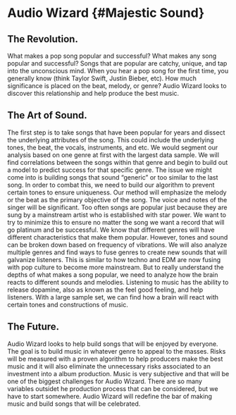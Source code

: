 # Audio Wizard {#Majestic Sound}


## The Revolution.

What makes a pop song popular and successful? What makes any song popular and successful? Songs that are popular are catchy, unique, and tap into the unconscious mind. When you hear a pop song for the first time, you generally know (think Taylor Swift, Justin Bieber, etc). How much significance is placed on the beat, melody, or genre? Audio Wizard looks to discover this relationship and help produce the best music. 

## The Art of Sound.

The first step is to take songs that have been popular for years and dissect the underlying attributes of the song. This could include the underlying tones, the beat, the vocals, instruments, and etc. We would segment our analysis based on one genre at first with the largest data sample. We will find correlations between the songs within that genre and begin to build out a model to predict success for that specific genre.
The issue we might come into is building songs that sound "generic" or too similar to the last song. In order to combat this, we need to build our algorithm to prevent certain tones to ensure uniqueness. Our method will emphasize the melody or the beat as the primary objective of the song. The voice and notes of the singer will be significant. Too often songs are popular just because they are sung by a mainstream artist who is established with star power. We want to try to minimize this to ensure no matter the song we want a record that will go platinum and be successful. We know that different genres will have different characteristics that make them popular. However, tones and sound can be broken down based on frequency of vibrations. 
We will also analyze multiple genres and find ways to fuse genres to create new sounds that will galvanize listeners. This is similar to how techno and EDM are now fusing with pop culture to become more mainstream. But to really understand the depths of what makes a song popular, we need to analyze how the brain reacts to different sounds and melodies. Listening to music has the ability to release dopamine, also as known as the feel good feeling, and help listeners. With a large sample set, we can find how a brain will react with certain tones and constructions of music.

## The Future.

Audio Wizard looks to help build songs that will be enjoyed by everyone. The goal is to build music in whatever genre to appeal to the masses. Risks will be measured with a proven algorithm to help producers make the best music and it will also eliminate the unnecessary risks associated to an investment into a album production. Music is very subjective and that will be one of the biggest challenges for Audio Wizard. There are so many variables outsidet he production process that can be considered, but we have to start somewhere. Audio Wizard will redefine the bar of making music and build songs that will be celebrated.
